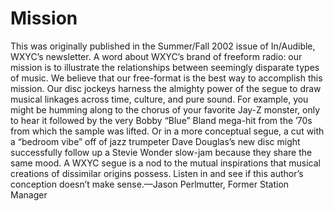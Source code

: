 
# Mission

This was originally published in the Summer/Fall 2002 issue of In/Audible, WXYC’s newsletter. A word about WXYC’s brand of freeform radio: our mission is to illustrate the relationships between seemingly disparate types of music. We believe that our free-format is the best way to accomplish this mission. Our disc jockeys harness the almighty power of the segue to draw musical linkages across time, culture, and pure sound. For example, you might be humming along to the chorus of your favorite Jay-Z monster, only to hear it followed by the very Bobby “Blue” Bland mega-hit from the ’70s from which the sample was lifted. Or in a more conceptual segue, a cut with a “bedroom vibe” off of jazz trumpeter Dave Douglas’s new disc might successfully follow up a Stevie Wonder slow-jam because they share the same mood. A WXYC segue is a nod to the mutual inspirations that musical creations of dissimilar origins possess. Listen in and see if this author’s conception doesn’t make sense.—Jason Perlmutter, Former Station Manager
